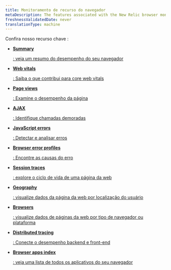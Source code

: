 ```yaml
---
title: Monitoramento de recurso do navegador
metaDescription: The features associated with the New Relic browser monitoring Pro and Pro+SPA agents.
freshnessValidatedDate: never
translationType: machine
---
```


Confira nosso recurso chave <InlinePopover type="browser"/>:

* <DoNotTranslate>[**Summary**](/docs/browser/browser-monitoring/getting-started/browser-summary-page/)</DoNotTranslate>

  [: veja um resumo do desempenho do seu navegador](/docs/browser/browser-monitoring/getting-started/browser-summary-page/)

* <DoNotTranslate>[**Web vitals**](/docs/journey-performance/guide-to-monitoring-core-web-vitals)</DoNotTranslate>

  [: Saiba o que contribui para core web vitals](/docs/journey-performance/guide-to-monitoring-core-web-vitals)

* <DoNotTranslate>[**Page views**](/docs/browser/new-relic-browser/browser-pro-features/page-views-examine-page-performance/)</DoNotTranslate>

  [: Examine o desempenho da página](/docs/browser/new-relic-browser/browser-pro-features/page-views-examine-page-performance/)

* <DoNotTranslate>[**AJAX**](/docs/browser/browser-monitoring/browser-pro-features/ajax-page-identify-time-consuming-calls/)</DoNotTranslate>

  [: Identifique chamadas demoradas](/docs/browser/browser-monitoring/browser-pro-features/ajax-page-identify-time-consuming-calls/)

* <DoNotTranslate>[**JavaScript errors**](/docs/browser/new-relic-browser/browser-pro-features/javascript-errors-page-detect-analyze-errors/)</DoNotTranslate>

  [: Detectar e analisar erros](/docs/browser/new-relic-browser/browser-pro-features/javascript-errors-page-detect-analyze-errors/)

* <DoNotTranslate>[**Browser error profiles**](/docs/browser/new-relic-browser/browser-pro-features/browser-error-profiles-find-error-causes/)</DoNotTranslate>

  [: Encontre as causas do erro](/docs/browser/new-relic-browser/browser-pro-features/browser-error-profiles-find-error-causes/)

* <DoNotTranslate>[**Session traces**](/docs/browser/browser-monitoring/browser-pro-features/session-traces-explore-webpages-life-cycle/)</DoNotTranslate>

  [: explore o ciclo de vida de uma página da web](/docs/browser/browser-monitoring/browser-pro-features/session-traces-explore-webpages-life-cycle/)

* <DoNotTranslate>[**Geography**](/docs/browser/new-relic-browser/browser-pro-features/geography-webpage-metrics-location/)</DoNotTranslate>

  [: visualize dados da página da web por localização do usuário](/docs/browser/new-relic-browser/browser-pro-features/geography-webpage-metrics-location/)

* <DoNotTranslate>[**Browsers**](/docs/browser/new-relic-browser/browser-pro-features/browsers-problem-patterns-type-or-platform/)</DoNotTranslate>

  [: visualize dados de páginas da web por tipo de navegador ou plataforma](/docs/browser/new-relic-browser/browser-pro-features/browsers-problem-patterns-type-or-platform/)

* <DoNotTranslate>[**Distributed tracing**](/docs/browser/new-relic-browser/browser-pro-features/browser-data-distributed-tracing/)</DoNotTranslate>

  [: Conecte o desempenho backend e front-end](/docs/browser/new-relic-browser/browser-pro-features/browser-data-distributed-tracing/)

* <DoNotTranslate>[**Browser apps index**](/docs/browser/new-relic-browser/getting-started/browser-apps-index/)</DoNotTranslate>

  [: veja uma lista de todos os aplicativos do seu navegador](/docs/browser/new-relic-browser/getting-started/browser-apps-index/)